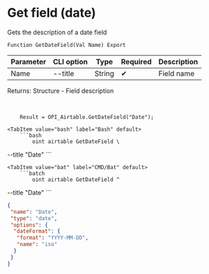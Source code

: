 ﻿---
sidebar_position: 7
---


# Get field (date)
 Gets the description of a date field



`Function GetDateField(Val Name) Export`

  | Parameter | CLI option | Type | Required | Description |
  |-|-|-|-|-|
  | Name | --title | String | &#x2714; | Field name |

  
  Returns:  Structure - Field description

<br/>




```bsl title="1C:Enterprise/OneScript code example"
    Result = OPI_Airtable.GetDateField("Date");
```
 

 <Tabs>
  
    <TabItem value="bash" label="Bash" default>
        ```bash
            oint airtable GetDateField \
 --title "Date"
        ```
    </TabItem>
  
    <TabItem value="bat" label="CMD/Bat" default>
        ```batch
            oint airtable GetDateField ^
 --title "Date"
        ```
    </TabItem>
</Tabs>


```json title="Result"
{
 "name": "Date",
 "type": "date",
 "options": {
  "dateFormat": {
   "format": "YYYY-MM-DD",
   "name": "iso"
  }
 }
}
```
